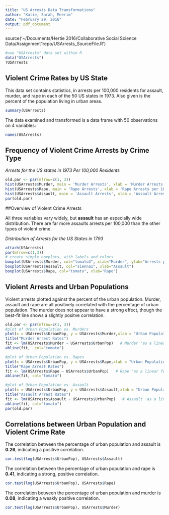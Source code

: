 ```yaml
---
title: "US Arrests Data Transformations"
author: "Katie, Sarah, Meerim"
date: "February 29, 2016"
output: pdf_document
---
```


source('~/Documents/Hertie 2016/Collaborative Social Science Data/Assignment1repo/USArrests_SourceFile.R')


```r
#use "USArrests" data set within R
data("USArrests")
?USArrests
```


## Violent Crime Rates by US State

This data set contains statistics, in arrests per 100,000 residents for assault, murder, and rape in each of the 50 US states in 1973. Also given is the percent of the population living in urban areas.

```r
summary(USArrests)
```

The data examined and transformed is a data frame with 50 observations on 4 variables:

```r
names(USArrests)
```

## Frequency of Violent Crime Arrests by Crime Type

*Arrests for the US states in 1973 Per 100,000 Residents*
```r
old.par <- par(mfrow=c(1, 3))
hist(USArrests$Murder, main = 'Murder Arrests', xlab = 'Murder Arrests per 100,000 residents', col="powderblue")
hist(USArrests$Rape, main = 'Rape Arrests', xlab = 'Rape Arrests per 100,000 residents', col="lightskyblue")
hist(USArrests$Assault, main = 'Assault Arrests', xlab = 'Assault Arrests per 100,000 residents', col="skyblue2")
par(old.par)
```


##Overview of Violent Crime Arrests

All three variables vary widely, but **assault** has an especially wide distribution. There are far more assaults arrests per 100,000 than the other types of violent crime.

*Distribution of Arrests for the US States in 1793*

```r
attach(USArrests)
par(mfrow=c(1,3)) 
# create simple boxplots, with labels and colors
boxplot(USArrests$Murder, col="tomato3", xlab="Murder", ylab="Arrests per 100,000 Reisdents")
boxplot(USArrests$Assault, col="sienna1", xlab="Assault")
boxplot(USArrests$Rape, col="tomato", xlab="Rape")
```



## Violent Arrests and Urban Populations

Violent arrests plotted against the percent of the urban population. Murder, assault and rape are all positively correlated with the percentage of urban population. The murder does not appear to have a strong effect, though the best-fit line shows a slightly positve correlation.

```r
old.par <- par(mfrow=c(1, 3))
#plot of Urban Population vs. Murders
plot(x = USArrests$UrbanPop, y = USArrests$Murder,xlab = "Urban Population (%)", ylab = "Murder (Arrests per 100,000)", pch=0)
title("Murder Arrest Rates")
fit <- lm(USArrests$Murder ~ USArrests$UrbanPop)   # Murder 'as a linear function of' Urban Population
abline(fit,  col="tomato")

#plot of Urban Population vs. Rapes
plot(x = USArrests$UrbanPop, y = USArrests$Rape,xlab = "Urban Population (%)", ylab = "Rape (Arrests per 100,000)", pch=1)
title("Rape Arrest Rates")
fit <- lm(USArrests$Rape ~ USArrests$UrbanPop)   # Rape 'as a linear function of' Urban Population
abline(fit, col="tomato")

#plot of Urban Population vs. Assault
plot(x = USArrests$UrbanPop, y = USArrests$Assault,xlab = "Urban Population (%)", ylab = "Assault (Arrests per 100,000)", pch=2)
title("Assault Arrest Rates")
fit <- lm(USArrests$Assault ~ USArrests$UrbanPop)   # Assault 'as a linear function of' Urban Population
abline(fit, col="tomato")
par(old.par)
```


## Correlations between Urban Population and Violent Crime Rate


The correlation between the percentage of urban population and assault is **0.26**, indicating a positive correlation.

```r
cor.test(log(USArrests$UrbanPop), USArrests$Assault)
```

The correlation between the percentage of urban population and rape is **0.41**, indicating a strong, positive correlation.

```r
cor.test(log(USArrests$UrbanPop), USArrests$Rape)
```

The correlation between the percentage of urban population and murder is **0.08**, indicating a weakly positive correlation.

```r
cor.test(log(USArrests$UrbanPop), USArrests$Murder)
```




